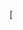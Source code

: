 <includeonly><!--
--><div class="button {{{class|}}}" style="{{#if:{{{width|}}}|width:{{{width}}};}} {{#if:{{{height|}}}|height:{{{height}}};}} {{#if:{{{style|}}}|{{{style}}};}} background-color:{{#if:{{{bg2|}}}|{{{bg2}}}|#f2b040}}"><!--
    -->[{{{1}}} <div style="width:100%;height:100%;text-align:center;background-color:{{#if:{{{bg1|}}}|{{{bg1}}}|#ffffff}};"><!--
        --><div style="position: relative;top: 50%;transform: translateY(-50%);">{{{2|1}}}</div><!--
    --></div>]<!--
--></div><!--
--></includeonly>
<noinclude>
{{button|http://en.luastg.shoutwiki.com|Wiki|width=300px|height=200px}}
{{button|http://en.luastg.shoutwiki.com|Wiki|width=300px|height=200px|bg1=#f00|bg2=#0f0}}
</noinclude>
